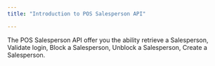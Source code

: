 ```yaml
---
title: "Introduction to POS Salesperson API"

---
```


The POS Salesperson API offer you the ability retrieve a Salesperson, Validate login, Block a Salesperson, Unblock a Salesperson, Create a Salesperson.